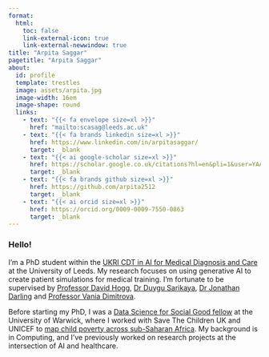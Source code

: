 ```yaml
---
format:
  html:
    toc: false
    link-external-icon: true
    link-external-newwindow: true
title: "Arpita Saggar"
pagetitle: "Arpita Saggar"
about:
  id: profile
  template: trestles
  image: assets/arpita.jpg
  image-width: 16em
  image-shape: round
  links:
    - text: "{{< fa envelope size=xl >}}"
      href: "mailto:scasag@leeds.ac.uk"
    - text: "{{< fa brands linkedin size=xl >}}"
      href: https://www.linkedin.com/in/arpitasaggar/
      target: _blank
    - text: "{{< ai google-scholar size=xl >}}"
      href: https://scholar.google.co.uk/citations?hl=en&pli=1&user=YAAJNhwAAAAJ
      target: _blank
    - text: "{{< fa brands github size=xl >}}"
      href: https://github.com/arpita2512
      target: _blank
    - text: "{{< ai orcid size=xl >}}"
      href: https://orcid.org/0009-0009-7550-0863
      target: _blank
---
```


:::{#profile}
### Hello!

I'm a PhD student within the [UKRI CDT in AI for Medical Diagnosis and Care](https://ai-medical.leeds.ac.uk/) at the University of Leeds. My research focuses on using generative AI to create patient simulations for medical training. I'm fortunate to be supervised by [Professor David Hogg](https://eps.leeds.ac.uk/staff/84/professor-david-hogg), [Dr Duygu Sarikaya](https://eps.leeds.ac.uk/computing/staff/13320/dr-duygu-sarikaya), [Dr Jonathan Darling](https://medicinehealth.leeds.ac.uk/medicine/staff/257/dr-jonathan-darling) and [Professor Vania Dimitrova](https://eps.leeds.ac.uk/staff/184/professor-vania-dimitrova).

Before starting my PhD, I was a [Data Science for Social Good fellow](https://warwick.ac.uk/research/data-science/warwick-data/dssgx/dssgx2022/) at the University of Warwick, where I worked with Save The Children UK and UNICEF to [map child poverty across sub-Saharan Africa](https://www.childatlas.org/blog/mapping-child-poverty). My background is in Computing, and I’ve previously worked on research projects at the intersection of AI and healthcare.
:::